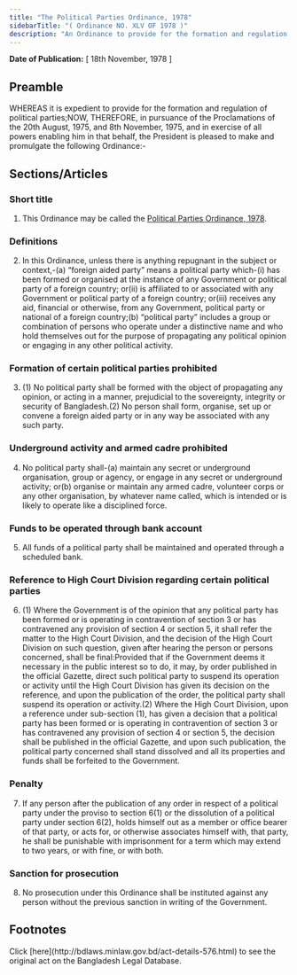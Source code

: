 ```yaml
---
title: "The Political Parties Ordinance, 1978"
sidebarTitle: "( Ordinance NO. XLV OF 1978 )"
description: "An Ordinance to provide for the formation and regulation of political parties."
---
```


**Date of Publication:** [ 18th November, 1978 ]

## Preamble

WHEREAS it is expedient to provide for the formation and regulation of political parties;NOW, THEREFORE, in pursuance of the Proclamations of the 20th August, 1975, and 8th November, 1975, and in exercise of all powers enabling him in that behalf, the President is pleased to make and promulgate the following Ordinance:-

## Sections/Articles

### Short title

1. This Ordinance may be called the [Political Parties Ordinance, 1978](/laws/volume-21/act-576 "Political Parties Ordinance, 1978").

### Definitions

2. In this Ordinance, unless there is anything repugnant in the subject or context,-(a) “foreign aided party” means a political party which-(i) has been formed or organised at the instance of any Government or political party of a foreign country; or(ii) is affiliated to or associated with any Government or political party of a foreign country; or(iii) receives any aid, financial or otherwise, from any Government, political party or national of a foreign country;(b) “political party” includes a group or combination of persons who operate under a distinctive name and who hold themselves out for the purpose of propagating any political opinion or engaging in any other political activity.

### Formation of certain political parties prohibited

3. (1) No political party shall be formed with the object of propagating any opinion, or acting in a manner, prejudicial to the sovereignty, integrity or security of Bangladesh.(2) No person shall form, organise, set up or convene a foreign aided party or in any way be associated with any such party.

### Underground activity and armed cadre prohibited

4. No political party shall-(a) maintain any secret or underground organisation, group or agency, or engage in any secret or underground activity; or(b) organise or maintain any armed cadre, volunteer corps or any other organisation, by whatever name called, which is intended or is likely to operate like a disciplined force.

### Funds to be operated through bank account

5. All funds of a political party shall be maintained and operated through a scheduled bank.

### Reference to High Court Division regarding certain political parties

6. (1) Where the Government is of the opinion that any political party has been formed or is operating in contravention of section 3 or has contravened any provision of section 4 or section 5, it shall refer the matter to the High Court Division, and the decision of the High Court Division on such question, given after hearing the person or persons concerned, shall be final:Provided that if the Government deems it necessary in the public interest so to do, it may, by order published in the official Gazette, direct such political party to suspend its operation or activity until the High Court Division has given its decision on the reference, and upon the publication of the order, the political party shall suspend its operation or activity.(2) Where the High Court Division, upon a reference under sub-section (1), has given a decision that a political party has been formed or is operating in contravention of section 3 or has contravened any provision of section 4 or section 5, the decision shall be published in the official Gazette, and upon such publication, the political party concerned shall stand dissolved and all its properties and funds shall be forfeited to the Government.

### Penalty

7. If any person after the publication of any order in respect of a political party under the proviso to section 6(1) or the dissolution of a political party under section 6(2), holds himself out as a member or office bearer of that party, or acts for, or otherwise associates himself with, that party, he shall be punishable with imprisonment for a term which may extend to two years, or with fine, or with both.

### Sanction for prosecution

8. No prosecution under this Ordinance shall be instituted against any person without the previous sanction in writing of the Government.

## Footnotes

<Note>
  Click [here](http://bdlaws.minlaw.gov.bd/act-details-576.html) to see the original act on the Bangladesh Legal Database.
</Note>
